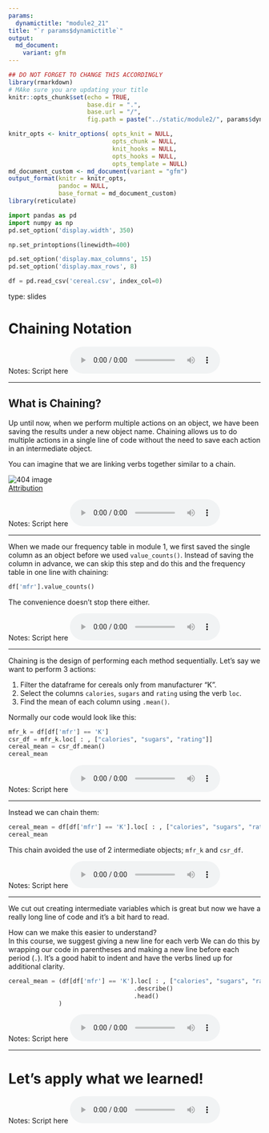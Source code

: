 ```yaml
---
params:
  dynamictitle: "module2_21"
title: "`r params$dynamictitle`"
output: 
  md_document:
    variant: gfm
---
```



```r
## DO NOT FORGET TO CHANGE THIS ACCORDINGLY 
library(rmarkdown)
# MAke sure you are updating your title 
knitr::opts_chunk$set(echo = TRUE,
                      base.dir = ".", 
                      base.url = "/",
                      fig.path = paste("../static/module2/", params$dynamictitle,"/", sep = ""))

knitr_opts <- knitr_options( opts_knit = NULL,
                             opts_chunk = NULL,
                             knit_hooks = NULL,
                             opts_hooks = NULL,
                             opts_template = NULL)
md_document_custom <- md_document(variant = "gfm")
output_format(knitr = knitr_opts,
              pandoc = NULL,
              base_format = md_document_custom)
library(reticulate)

```


```python
import pandas as pd
import numpy as np
pd.set_option('display.width', 350)

np.set_printoptions(linewidth=400)

pd.set_option('display.max_columns', 15)
pd.set_option('display.max_rows', 8)

df = pd.read_csv('cereal.csv', index_col=0)
```


type: slides

# Chaining Notation  

Notes: Script here
<html>
<audio controls >
  <source src="placeholder_audio.mp3" />
</audio></html>

---

## What is Chaining?

Up until now, when we perform multiple actions on an object, we have been saving the results under a new object name. 
Chaining allows us to do multiple actions in a single line of code without the need to save each action in an intermediate object. 

You can imagine that we are linking verbs together similar to a chain. 

<img src='module2/chainsfinal.png'  alt="404 image" />     
[Attribution](https://unsplash.com/photos/42ui88Qrxhw)


Notes: Script here
<html>
<audio controls >
  <source src="placeholder_audio.mp3" />
</audio></html>

---

When we made our frequency table in module 1, we first saved the single column as an object before we used `value_counts()`.
Instead of saving the column in advance, we can skip this step and do this and the frequency table in one line with chaining:

```python
df['mfr'].value_counts()
```

The convenience doesn't stop there either. 


Notes: Script here
<html>
<audio controls >
  <source src="placeholder_audio.mp3" />
</audio></html>

---

Chaining is the design of performing each method sequentially. 
Let's say we want to perform 3 actions:     
  
1. Filter the dataframe for cereals only from manufacturer "K".       
2. Select the columns `calories`, `sugars` and `rating` using the verb `loc`.       
3. Find the mean of each column using `.mean()`.     

Normally our code would look like this:
```python
mfr_k = df[df['mfr'] == 'K']
csr_df = mfr_k.loc[ : , ["calories", "sugars", "rating"]]
cereal_mean = csr_df.mean()
cereal_mean
```

Notes: Script here
<html>
<audio controls >
  <source src="placeholder_audio.mp3" />
</audio></html>

---

Instead we can chain them:
```python
cereal_mean = df[df['mfr'] == 'K'].loc[ : , ["calories", "sugars", "rating"]].mean()
cereal_mean
```

This chain avoided the use of 2 intermediate objects; `mfr_k` and `csr_df`. 

Notes: Script here
<html>
<audio controls >
  <source src="placeholder_audio.mp3" />
</audio></html>

---

We cut out creating intermediate variables which is great but now we have a really long line of code and it's a bit hard to read.

How can we make this easier to understand?     
In this course, we suggest giving a new line for each verb  We can do this by wrapping our code in parentheses and making a new line before each period (` . `).  It's a good habit to indent and have the verbs lined up for additional clarity. 

```python
cereal_mean = (df[df['mfr'] == 'K'].loc[ : , ["calories", "sugars", "rating"]]
                                   .describe()
                                   .head()
              )
```

Notes: Script here
<html>
<audio controls >
  <source src="placeholder_audio.mp3" />
</audio></html>

---

# Let’s apply what we learned!

Notes: Script here
<html>
<audio controls >
  <source src="placeholder_audio.mp3" />
</audio></html>
